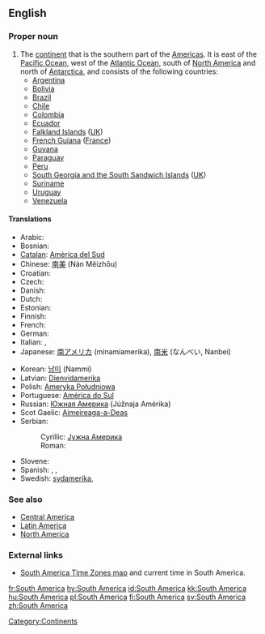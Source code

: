 {{wikipedia}}
==English==

===Proper noun===
{{en-proper noun|sg=[[South]] [[America]]}}

# The [[continent]] that is the southern part of the [[Americas]].  It is east of the [[Pacific Ocean]], west of the [[Atlantic Ocean]], south of [[North America]] and north of [[Antarctica]], and consists of the following countries:
#*[[Argentina]]
#*[[Bolivia]]
#*[[Brazil]]
#*[[Chile]]
#*[[Colombia]]
#*[[Ecuador]]
#*[[Falkland Islands]] ([[UK]])
#*[[French Guiana]] ([[France]])
#*[[Guyana]]
#*[[Paraguay]]
#*[[Peru]]
#*[[South Georgia and the South Sandwich Islands]] ([[UK]])
#*[[Suriname]]
#*[[Uruguay]]
#*[[Venezuela]]

====Translations====
{{trans-top|continent that is the southern part of the Americas}}
* Arabic: {{ARchar|[[امريكا الجنوبية]]}} {{unicode|(’ámrika l-janubíyya)}} {{f}}
* Bosnian: {{t-|bs|Južna Amerika|f}}
* [[Catalan]]: [[Amèrica del Sud]] {{f}}
* Chinese: [[南美]] (Nán Měizhōu)
* Croatian: {{t-|hr|Južna Amerika|f}}
* Czech: {{t|cs|Jižní Amerika|f}}
* Danish: {{t|da|Sydamerika}}
* Dutch: {{t+|nl|Zuid-Amerika|n}}
* Estonian: {{t-|et|Lõuna-Ameerika}}
* Finnish: {{t+|fi|Etelä-Amerikka}}
* French: {{t+|fr|Amérique du Sud|f}}
* German: {{t+|de|Südamerika|n}}
* Italian: {{t|it|Sudamerica|f}}, {{t|it|America del sud|f}}
* Japanese: [[南アメリカ]] (minamiamerika), [[南米]] (なんべい, Nanbei)
{{trans-mid}}
* Korean: [[남미]] (Nammi)
* Latvian: [[Dienvidamerika]] {{f}}
* Polish: [[Ameryka Południowa]]
* Portuguese: [[América do Sul]] {{f}}
* Russian: [[Южная Америка]] {{f}} (Júžnaja Amérika)
* Scot Gaelic: [[Aimeireaga-a-Deas]] {{f}}
* Serbian:
*: Cyrillic: [[Јужна Америка]] {{f}}
*: Roman: {{t-|sr|Južna Amerika|f}}
* Slovene: {{t-|sl|Južna Amerika|f}}
* Spanish: {{t|es|América del Sur|f}}, {{t|es|Sudamérica|f}}, {{t|es|Suramérica|f}}
* Swedish: [[sydamerika]], {{t|sv|Sydamerika|n}}
{{trans-bottom}}

===See also===
* [[Central America]]
* [[Latin America]]
* [[North America]]

===External links===
* [http://www.worldtimezone.com/time-south-america24.php South America Time Zones map] and current time in South America.

[[Category:Continents]]

[[fr:South America]]
[[hy:South America]]
[[id:South America]]
[[kk:South America]]
[[hu:South America]]
[[pl:South America]]
[[fi:South America]]
[[sv:South America]]
[[zh:South America]]